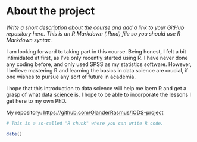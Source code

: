 
# About the project

*Write a short description about the course and add a link to your GitHub repository here. This is an R Markdown (.Rmd) file so you should use R Markdown syntax.*

I am looking forward to taking part in this course. Being honest, I felt a bit intimidated at first, as  I've only recently started using R. I have never done any coding before, and only used SPSS as my statistics software. However, I believe mastering R and learning the basics in data science are crucial, if one wishes to pursue any sort of future in academia.

I hope that this introduction to data science will help me laern R and get a grasp of what data science is. I hope to be able to incorporate the lessons I get here to my own PhD.

My repository: <https://github.com/OlanderRasmus/IODS-project>



```r
# This is a so-called "R chunk" where you can write R code.

date()

```


